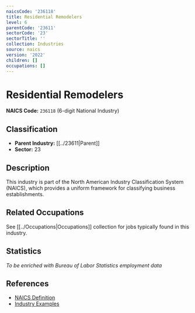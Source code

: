 ```yaml
---
naicsCode: '236118'
title: Residential Remodelers
level: 6
parentCode: '23611'
sectorCode: '23'
sectorTitle: ''
collection: Industries
source: naics
version: '2022'
children: []
occupations: []
---
```

# Residential Remodelers

**NAICS Code:** `236118` (6-digit National Industry)

## Classification

- **Parent Industry:** [[../23611|Parent]]
- **Sector:** 23

## Description

This industry is part of the North American Industry Classification System (NAICS), which provides a uniform framework for classifying business establishments.

## Related Occupations

See [[../Occupations|Occupations]] collection for jobs typically found in this industry.

## Statistics

*To be enriched with Bureau of Labor Statistics employment data*

## References

- [NAICS Definition](https://www.census.gov/naics/)
- [Industry Examples](https://www.census.gov/naics/2022NAICS/)
